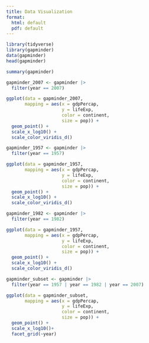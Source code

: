 ```yaml
---
title: Data Visualization
format:
  html: default
  pdf: default
---
```


```r
library(tidyverse)
library(gapminder)
data(gapminder)
head(gapminder)
```

```r
summary(gapminder)
```

```r
gapminder_2007 <- gapminder |>
  filter(year == 2007)

ggplot(data = gapminder_2007,
       mapping = aes(x = gdpPercap,
                     y = lifeExp,
                     color = continent,
                     size = pop)) +
  geom_point() +
  scale_x_log10() +
  scale_color_viridis_d()
```

```r
gapminder_1957 <- gapminder |>
  filter(year == 1957)

ggplot(data = gapminder_1957,
       mapping = aes(x = gdpPercap,
                     y = lifeExp,
                     color = continent,
                     size = pop)) +
  geom_point() +
  scale_x_log10() +
  scale_color_viridis_d()
```

```r
gapminder_1982 <- gapminder |>
  filter(year == 1982)

ggplot(data = gapminder_1957,
       mapping = aes(x = gdpPercap,
                     y = lifeExp,
                     color = continent,
                     size = pop)) +
  geom_point() +
  scale_x_log10() +
  scale_color_viridis_d()
```

```r
gapminder_subset <- gapminder |>
  filter(year == 1957 | year == 1982 | year == 2007)

ggplot(data = gapminder_subset,
       mapping = aes(x = gdpPercap,
                     y = lifeExp,
                     color = continent,
                     size = pop)) +
  geom_point() +
  scale_x_log10()+
  facet_grid(~year)
```

